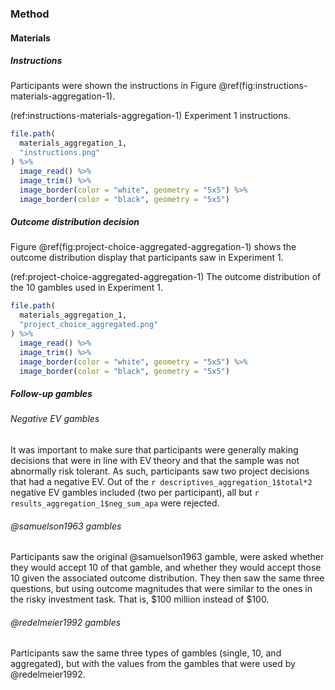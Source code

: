 ### Method

#### Materials

##### Instructions

Participants were shown the instructions in
Figure \@ref(fig:instructions-materials-aggregation-1).

(ref:instructions-materials-aggregation-1) Experiment 1 instructions.

```r
file.path(
  materials_aggregation_1,
  "instructions.png"
) %>%
  image_read() %>%
  image_trim() %>%
  image_border(color = "white", geometry = "5x5") %>%
  image_border(color = "black", geometry = "5x5")
```

##### Outcome distribution decision

Figure \@ref(fig:project-choice-aggregated-aggregation-1) shows the outcome
distribution display that participants saw in Experiment 1.

(ref:project-choice-aggregated-aggregation-1) The outcome distribution of the 10 gambles used in Experiment 1.

```r
file.path(
  materials_aggregation_1,
  "project_choice_aggregated.png"
) %>%
  image_read() %>%
  image_trim() %>%
  image_border(color = "white", geometry = "5x5") %>%
  image_border(color = "black", geometry = "5x5")
```

##### Follow-up gambles {#follow-up-materials-aggregation-1-appendix}

###### Negative EV gambles

It was important to make sure that participants were generally making decisions
that were in line with EV theory and that the sample was not abnormally risk
tolerant. As such, participants saw two project decisions that had a negative
EV. Out of the `r descriptives_aggregation_1$total*2` negative EV gambles
included (two per participant), all but `r results_aggregation_1$neg_sum_apa`
were rejected.

###### @samuelson1963 gambles

Participants saw the original @samuelson1963 gamble, were asked whether they
would accept 10 of that gamble, and whether they would accept those 10 given the
associated outcome distribution. They then saw the same three questions, but
using outcome magnitudes that were similar to the ones in the risky investment
task. That is, $100 million instead of $100.

###### @redelmeier1992 gambles

Participants saw the same three types of gambles (single, 10, and aggregated),
but with the values from the gambles that were used by @redelmeier1992.
